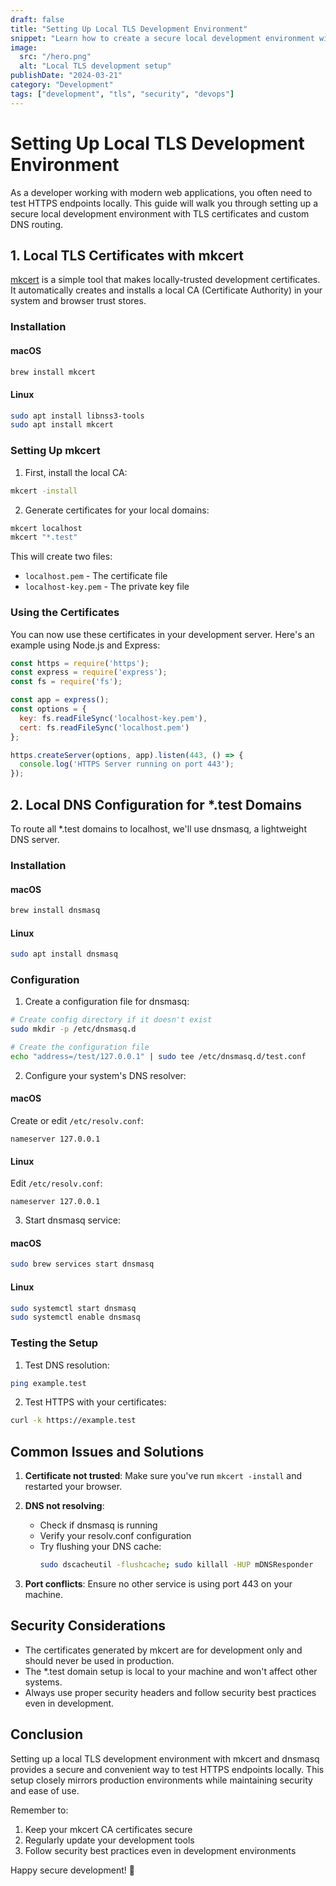 ```yaml
---
draft: false
title: "Setting Up Local TLS Development Environment"
snippet: "Learn how to create a secure local development environment with TLS certificates and custom DNS routing"
image:
  src: "/hero.png"
  alt: "Local TLS development setup"
publishDate: "2024-03-21"
category: "Development"
tags: ["development", "tls", "security", "devops"]
---
```


# Setting Up Local TLS Development Environment

As a developer working with modern web applications, you often need to test HTTPS endpoints locally. This guide will walk you through setting up a secure local development environment with TLS certificates and custom DNS routing.

## 1. Local TLS Certificates with mkcert

[mkcert](https://github.com/FiloSottile/mkcert) is a simple tool that makes locally-trusted development certificates. It automatically creates and installs a local CA (Certificate Authority) in your system and browser trust stores.

### Installation

#### macOS
```bash
brew install mkcert
```

#### Linux
```bash
sudo apt install libnss3-tools
sudo apt install mkcert
```

### Setting Up mkcert

1. First, install the local CA:
```bash
mkcert -install
```

2. Generate certificates for your local domains:
```bash
mkcert localhost
mkcert "*.test"
```

This will create two files:
- `localhost.pem` - The certificate file
- `localhost-key.pem` - The private key file

### Using the Certificates

You can now use these certificates in your development server. Here's an example using Node.js and Express:

```javascript
const https = require('https');
const express = require('express');
const fs = require('fs');

const app = express();
const options = {
  key: fs.readFileSync('localhost-key.pem'),
  cert: fs.readFileSync('localhost.pem')
};

https.createServer(options, app).listen(443, () => {
  console.log('HTTPS Server running on port 443');
});
```

## 2. Local DNS Configuration for *.test Domains

To route all *.test domains to localhost, we'll use dnsmasq, a lightweight DNS server.

### Installation

#### macOS
```bash
brew install dnsmasq
```

#### Linux
```bash
sudo apt install dnsmasq
```

### Configuration

1. Create a configuration file for dnsmasq:

```bash
# Create config directory if it doesn't exist
sudo mkdir -p /etc/dnsmasq.d

# Create the configuration file
echo "address=/test/127.0.0.1" | sudo tee /etc/dnsmasq.d/test.conf
```

2. Configure your system's DNS resolver:

#### macOS
Create or edit `/etc/resolv.conf`:
```
nameserver 127.0.0.1
```

#### Linux
Edit `/etc/resolv.conf`:
```
nameserver 127.0.0.1
```

3. Start dnsmasq service:

#### macOS
```bash
sudo brew services start dnsmasq
```

#### Linux
```bash
sudo systemctl start dnsmasq
sudo systemctl enable dnsmasq
```

### Testing the Setup

1. Test DNS resolution:
```bash
ping example.test
```

2. Test HTTPS with your certificates:
```bash
curl -k https://example.test
```

## Common Issues and Solutions

1. **Certificate not trusted**: Make sure you've run `mkcert -install` and restarted your browser.

2. **DNS not resolving**: 
   - Check if dnsmasq is running
   - Verify your resolv.conf configuration
   - Try flushing your DNS cache:
     ```bash
     sudo dscacheutil -flushcache; sudo killall -HUP mDNSResponder
     ```

3. **Port conflicts**: Ensure no other service is using port 443 on your machine.

## Security Considerations

- The certificates generated by mkcert are for development only and should never be used in production.
- The *.test domain setup is local to your machine and won't affect other systems.
- Always use proper security headers and follow security best practices even in development.

## Conclusion

Setting up a local TLS development environment with mkcert and dnsmasq provides a secure and convenient way to test HTTPS endpoints locally. This setup closely mirrors production environments while maintaining security and ease of use.

Remember to:
1. Keep your mkcert CA certificates secure
2. Regularly update your development tools
3. Follow security best practices even in development environments

Happy secure development! 🚀

